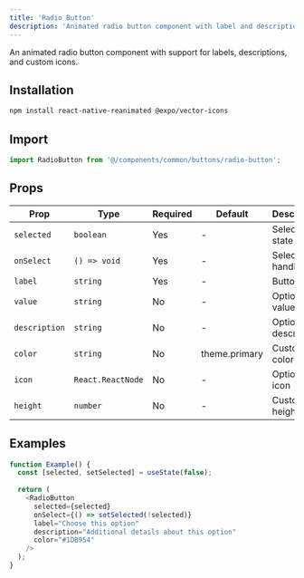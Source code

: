 ```yaml
---
title: 'Radio Button'
description: 'Animated radio button component with label and description support'
---
```

    
An animated radio button component with support for labels, descriptions, and custom icons.

## Installation

```bash
npm install react-native-reanimated @expo/vector-icons
```

## Import

```typescript
import RadioButton from '@/components/common/buttons/radio-button';
```

## Props

| Prop | Type | Required | Default | Description |
|------|------|----------|---------|-------------|
| `selected` | `boolean` | Yes | - | Selection state |
| `onSelect` | `() => void` | Yes | - | Selection handler |
| `label` | `string` | Yes | - | Button label |
| `value` | `string` | No | - | Optional value text |
| `description` | `string` | No | - | Optional description |
| `color` | `string` | No | theme.primary | Custom color |
| `icon` | `React.ReactNode` | No | - | Optional icon |
| `height` | `number` | No | - | Custom height |

## Examples

```typescript
function Example() {
  const [selected, setSelected] = useState(false);
  
  return (
    <RadioButton
      selected={selected}
      onSelect={() => setSelected(!selected)}
      label="Choose this option"
      description="Additional details about this option"
      color="#1DB954"
    />
  );
}
``` 